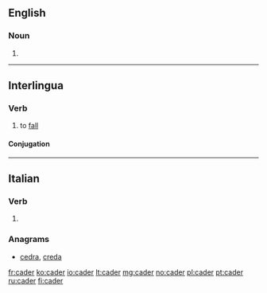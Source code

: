 ==English==

===Noun===
{{en-noun}}

# {{alternative form of|cadre|lang=en}}

{{Webster 1913}}

----

==Interlingua==

===Verb===
{{ia-verb|er}}

# to [[fall]]

====Conjugation====
{{ia-conj|cad|er|intr=yes}}

----

==Italian==

===Verb===
{{head|it|verb}}

# {{apocopic form of|cadere|lang=it}}

===Anagrams===
* [[cedra#Italian|cedra]], [[creda#Italian|creda]]

[[fr:cader]]
[[ko:cader]]
[[io:cader]]
[[lt:cader]]
[[mg:cader]]
[[no:cader]]
[[pl:cader]]
[[pt:cader]]
[[ru:cader]]
[[fi:cader]]